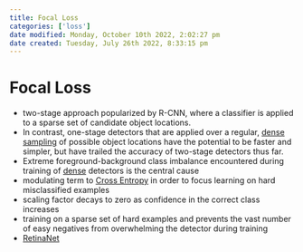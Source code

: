 ```yaml
---
title: Focal Loss
categories: ['loss']
date modified: Monday, October 10th 2022, 2:02:27 pm
date created: Tuesday, July 26th 2022, 8:33:15 pm
---
```


# Focal Loss
- two-stage approach popularized by R-CNN, where a classifier is applied to a sparse set of candidate object locations.
- In contrast, one-stage detectors that are applied over a regular, [dense](Dense.qmd) [sampling](Sampling.qmd) of possible object locations have the potential to be faster and simpler, but have trailed the accuracy of two-stage detectors thus far.
- Extreme foreground-background class imbalance encountered during training of [dense](Dense.qmd) detectors is the central cause
- modulating term to [Cross Entropy](Cross%20Entropy.qmd) in order to focus learning on hard misclassified examples
- scaling factor decays to zero as confidence in the correct class increases
- training on a sparse set of hard examples and prevents the vast number of easy negatives from overwhelming the detector during training
- [RetinaNet](RetinaNet.qmd)



